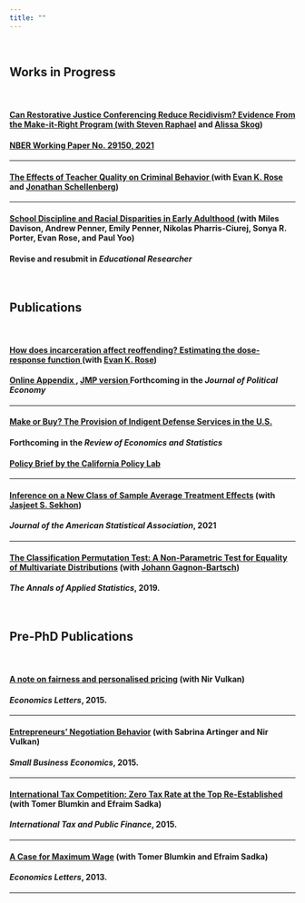 ```yaml
---
title: ""
---
```


&nbsp;

<!-- # {.tabset .tabset-fade .tabset-pills}  -->

<!-- ## Recent -->

## **Works in Progress**
&nbsp;

#### <a href="files/MIR.pdf" target="_blank"> **Can Restorative Justice Conferencing Reduce Recidivism? Evidence From the Make-it-Right Program** (with  <a href="https://gspp.berkeley.edu/faculty-and-impact/faculty/steven-raphael" target="_blank">Steven Raphael</a> and <a href="https://www.capolicylab.org/staff/alissa-skog/" target="_blank">Alissa Skog</a>) 
#### <a href="https://www.nber.org/papers/w29150?utm_campaign=ntwh&utm_medium=email&utm_source=ntwg30" target="_blank"> NBER Working Paper No. 29150, 2021 </a>

---

#### <a href="https://drive.google.com/file/d/1agkUuMjtPIPoQlgQEel3tVVofs2WFVsA/view" target="_blank"> **The Effects of Teacher Quality on Criminal Behavior** </a>  (with  <a href="https://ekrose.github.io/" target="_blank">Evan K. Rose</a> and <a href="https://sites.google.com/view/jonathanschellenberg/" target="_blank">Jonathan Schellenberg</a>)

--- 

#### <a href="https://www.census.gov/library/working-papers/2021/adrm/CES-WP-21-14.html" target="_blank"> **School Discipline and Racial Disparities in Early Adulthood** </a> (with Miles Davison, Andrew Penner, Emily Penner, Nikolas Pharris-Ciurej, Sonya R. Porter, Evan Rose, and Paul Yoo) 
#### Revise and resubmit in *Educational Researcher*   


&nbsp;

## **Publications**
&nbsp;

#### <a href="files/Rose_Shemtov_2021_Manuscript.pdf" target="_blank"> **How does incarceration affect reoffending? Estimating the dose-response function**  </a>  (with <a href="https://ekrose.github.io/" target="_blank">Evan K. Rose</a>) 
#### <a href="files/Rose_Shemtov_2021_OnlineAppendix.pdf" target="_blank"> Online Appendix  </a>,   <a href="files/YotamShemTov_JMP.pdf" target="_blank"> JMP version  </a> Forthcoming in the *Journal of Political Economy*   



---

#### <a href="files/Shemtov_indigent_2019.pdf" target="_blank">**Make or Buy? The Provision of Indigent Defense Services in the U.S.** </a> 
####  Forthcoming in the *Review of Economics and Statistics*  
#### <a href="https://www.capolicylab.org/comparing-criminal-defense-brief/"target="_blank">Policy Brief by the California Policy Lab</a> 

---

#### <a href="files/Sekhon_ShemTov_2020_JASA.pdf" target="_blank">**Inference on a New Class of Sample Average Treatment Effects**</a> (with <a href="http://sekhon.berkeley.edu/" target="_blank">Jasjeet S. Sekhon</a>) 
#### *Journal of the American Statistical Association*, 2021

---

####  <a href="files/GagnonBartsch_and_ShemTov_2019_AOAS.pdf" target="_blank"> **The Classification Permutation Test: A Non-Parametric Test for Equality of Multivariate Distributions**</a> (with <a href="http://dept.stat.lsa.umich.edu/~johanngb/" target="_blank">Johann Gagnon-Bartsch</a>) 
#### *The Annals of Applied Statistics*, 2019.



&nbsp;

## **Pre-PhD Publications**
&nbsp;


#### <a href="http://www.sciencedirect.com/science/article/pii/S0165176515003705" target="_blank">**A note on fairness and personalised pricing**</a> (with Nir Vulkan) 
#### *Economics Letters*, 2015.

---

#### <a href="https://link.springer.com/article/10.1007/s11187-014-9619-8" target="_blank">**Entrepreneurs' Negotiation Behavior**</a> (with Sabrina Artinger and Nir Vulkan) 
#### *Small Business Economics*, 2015.

---

#### <a href="https://link.springer.com/article/10.1007/s10797-014-9335-y" target="_blank">**International Tax Competition: Zero Tax Rate at the Top Re-Established**</a> (with Tomer Blumkin and Efraim Sadka) 
#### *International Tax and Public Finance*, 2015.     

---

#### <a href="http://www.sciencedirect.com/science/article/pii/S0165176513002413" target="_blank">**A Case for Maximum Wage**</a> (with Tomer Blumkin and Efraim Sadka) 
#### *Economics Letters*, 2013.

---

 <!-- <a href="trilnick2014whatdrives.pdf" target="_blank">draft-<i class="fa fa-file-pdf-o" aria-hidden="true"></i></a> -->





